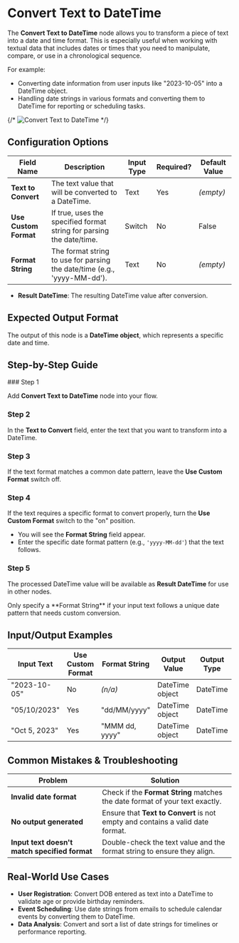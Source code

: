 
# Convert Text to DateTime

The **Convert Text to DateTime** node allows you to transform a piece of text into a date and time format. This is especially useful when working with textual data that includes dates or times that you need to manipulate, compare, or use in a chronological sequence.

For example:

- Converting date information from user inputs like "2023-10-05" into a DateTime object.
- Handling date strings in various formats and converting them to DateTime for reporting or scheduling tasks.

{/* ![Convert Text to DateTime](./convert-text-to-datetime.png) */}

## Configuration Options

| Field Name            | Description                                                              | Input Type | Required? | Default Value |
| --------------------- | ------------------------------------------------------------------------ | ---------- | --------- | ------------- |
| **Text to Convert**   | The text value that will be converted to a DateTime.                     | Text       | Yes       | _(empty)_     |
| **Use Custom Format** | If true, uses the specified format string for parsing the date/time.     | Switch     | No        | False         |
| **Format String**     | The format string to use for parsing the date/time (e.g., 'yyyy-MM-dd'). | Text       | No        | _(empty)_     |

- **Result DateTime**: The resulting DateTime value after conversion.

## Expected Output Format

The output of this node is a **DateTime object**, which represents a specific date and time.

## Step-by-Step Guide

<Steps>
### Step 1

Add **Convert Text to DateTime** node into your flow.

### Step 2

In the **Text to Convert** field, enter the text that you want to transform into a DateTime.

### Step 3

If the text format matches a common date pattern, leave the **Use Custom Format** switch off.

### Step 4

If the text requires a specific format to convert properly, turn the **Use Custom Format** switch to the "on" position.

- You will see the **Format String** field appear.
- Enter the specific date format pattern (e.g., `'yyyy-MM-dd'`) that the text follows.

### Step 5

The processed DateTime value will be available as **Result DateTime** for use in other nodes.

</Steps>

<Callout type="info" title="Tip">
  Only specify a **Format String** if your input text follows a unique date
  pattern that needs custom conversion.
</Callout>

## Input/Output Examples

| Input Text    | Use Custom Format | Format String  | Output Value    | Output Type |
| ------------- | ----------------- | -------------- | --------------- | ----------- |
| "2023-10-05"  | No                | _(n/a)_        | DateTime object | DateTime    |
| "05/10/2023"  | Yes               | "dd/MM/yyyy"   | DateTime object | DateTime    |
| "Oct 5, 2023" | Yes               | "MMM dd, yyyy" | DateTime object | DateTime    |

## Common Mistakes & Troubleshooting

| Problem                                       | Solution                                                                       |
| --------------------------------------------- | ------------------------------------------------------------------------------ |
| **Invalid date format**                       | Check if the **Format String** matches the date format of your text exactly.   |
| **No output generated**                       | Ensure that **Text to Convert** is not empty and contains a valid date format. |
| **Input text doesn't match specified format** | Double-check the text value and the format string to ensure they align.        |

## Real-World Use Cases

- **User Registration**: Convert DOB entered as text into a DateTime to validate age or provide birthday reminders.
- **Event Scheduling**: Use date strings from emails to schedule calendar events by converting them to DateTime.
- **Data Analysis**: Convert and sort a list of date strings for timelines or performance reporting.
